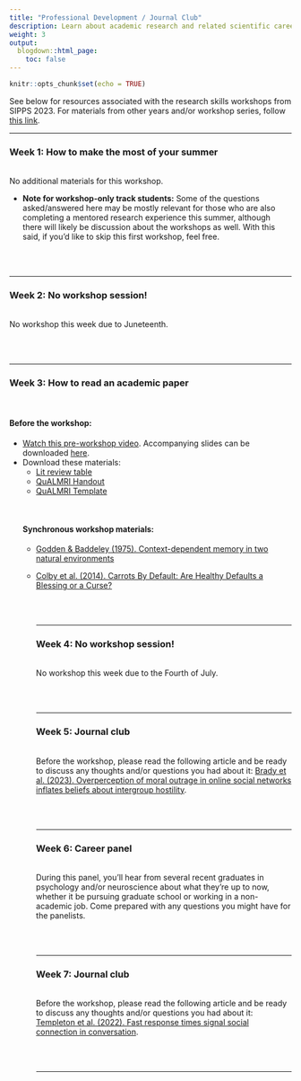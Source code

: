 ```yaml
---
title: "Professional Development / Journal Club"
description: Learn about academic research and related scientific careers, as well as how to digest and think critically about contemporary journal articles.
weight: 3
output:
  blogdown::html_page:
    toc: false
---
```


```r
knitr::opts_chunk$set(echo = TRUE)
```

See below for resources associated with the research skills workshops from SIPPS 2023. For materials from other years and/or workshop series, follow [this link](/workshops).

<hr>

### Week 1: How to make the most of your summer
<br>
No additional materials for this workshop.
<p>
<ul>
<li>**Note for workshop-only track students:** Some of the questions asked/answered here may be mostly relevant for those who are also completing a mentored research experience this summer, although there will likely be discussion about the workshops as well. With this said, if you'd like to skip this first workshop, feel free.
</ul>
<br><br>
<hr>

### Week 2: No workshop session!
<br>
No workshop this week due to Juneteenth.

<br><br>
<hr>

### Week 3: How to read an academic paper
<br>

#### Before the workshop:
<p>
<ul>
<li>[Watch this pre-workshop video](https://youtu.be/XKrSwonwLL0){target="_blank"}. Accompanying slides can be downloaded <a href="/workshop_files/2023/prof-dev/ResearchPaper_slides.pdf" download>here</a>.
<li>Download these materials:
<ul>
<li><a href="/workshop_files/2023/prof-dev/LitReview_Table.xlsx" download>Lit review table</a>
<li><a href="/workshop_files/2023/prof-dev/LitReviewOutline-QuALMRI_Handout.pdf" download>QuALMRI Handout</a>
<li><a href="/workshop_files/2023/prof-dev/LitReviewOutline-QuALMRI_Template.docx" download>QuALMRI Template</a>
</ul
</ul>
<br>

#### Synchronous workshop materials:
<p>
<ul>
<li><a href="/workshop_files/2023/prof-dev/Godden1975_ContextDependentMemory.pdf" download>Godden & Baddeley (1975). Context-dependent memory in two natural environments</a>
<li><a href="/workshop_files/2023/prof-dev/ChapmanColbyLi_2014.pdf" download>Colby et al. (2014). Carrots By Default: Are Healthy Defaults a Blessing or a Curse?</a>

<br><br>
<hr>

### Week 4: No workshop session!
<br>
No workshop this week due to the Fourth of July.

<br><br>
<hr>

### Week 5: Journal club
<br>
Before the workshop, please read the following article and be ready to discuss any thoughts and/or questions you had about it: <a href="/workshop_files/2023/prof-dev/Brady2023_OverperceptionMoralOutrage.pdf" download>Brady et al. (2023). Overperception of moral outrage in online social networks inflates beliefs about intergroup hostility</a>.

<br><br>
<hr>

### Week 6: Career panel
<br>
During this panel, you'll hear from several recent graduates in psychology and/or neuroscience about what they're up to now, whether it be pursuing graduate school or working in a non-academic job. Come prepared with any questions you might have for the panelists.

<br><br>
<hr>

### Week 7: Journal club
<br>
Before the workshop, please read the following article and be ready to discuss any thoughts and/or questions you had about it: <a href="/workshop_files/2023/prof-dev/Templeton2022_FastResponseTimes.pdf" download>Templeton et al. (2022). Fast response times signal social connection in conversation</a>.

<br><br>
<hr>